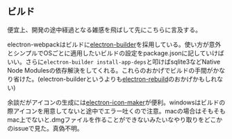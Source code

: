 ## ビルド
便宜上、開発の途中経過となる雑感を飛ばして先にこちらに言及する。

electron-webpackはビルドに[electron-builder](https://www.electron.build/)を採用している。使い方が意外とシンプルでOSごとに適用したいビルドの設定をpackage.jsonに記していけばいい。さらに`electron-builder install-app-deps`と叩けばsqlite3などNative Node Modulesの依存解決をしてくれる。これらのおかげでビルドの手間がかなり省けた。(electron-builderというよりも[electron-rebuild](https://www.electronjs.org/docs/tutorial/using-native-node-modules#installing-modules-and-rebuilding-for-electron)のおかげかもしれない)

余談だがアイコンの生成には[electron-icon-maker](https://www.npmjs.com/package/electron-icon-maker)が便利。windowsはビルドの際アイコンを用意してないと途中でエラー吐くので注意。macの場合はそもそもmac上でないと.dmgファイルを作ることができないみたいなやり取りをどこかのissueで見た。真偽不明。
